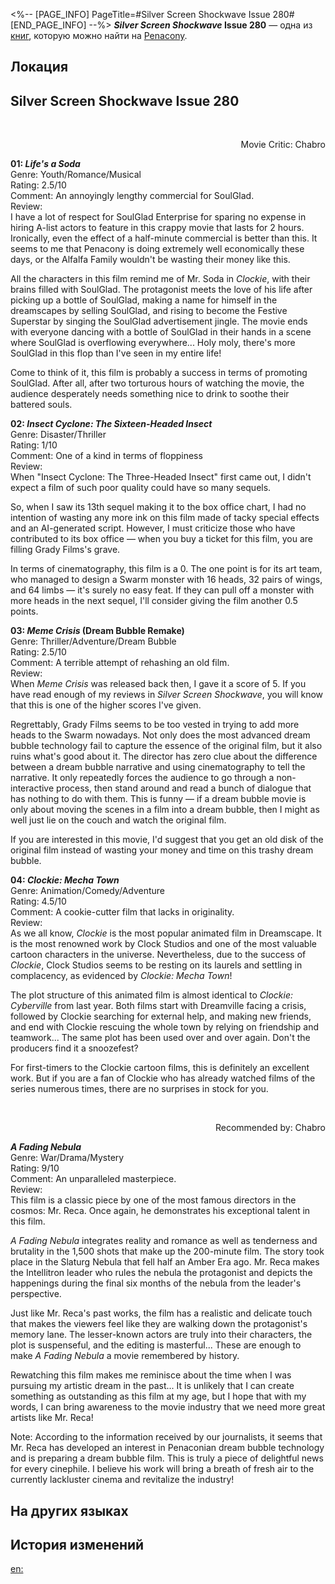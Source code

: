 <%-- [PAGE_INFO]
PageTitle=#Silver Screen Shockwave Issue 280#
[END_PAGE_INFO] --%>
{{Дополнить}}
{{Книга Инфобокс
|id           = 303
|partIds      = 190562
|Название     = ''Silver Screen Shockwave'' Issue 280
|Изображение  = Предмет Журнал Пенакония.png
|Мир          = Penacony
|Томов        = 1
|Автор        = <!--нужно добавить-->
|Описание     = Penacony's acclaimed movie review magazine. Penned by the movie critic Chabro. His views are intense, and his words sharp.
|Том1         = {{tx}}
|Источник1    = {{tx|Отсутствует источник}}
|Персонажи    = 
|Фракции      = Penacony
}}
'''''Silver Screen Shockwave'' Issue 280''' — одна из [[Книги|книг]], которую можно найти на [[Penacony]].

==Локация==
{{Отметка карты|<!--название карты-->|<!--id отметки-->}}

==Silver Screen Shockwave Issue 280==
{{Размер|+2|<div align="center">Silver Screen Shockwave, Episode 280</div>}}

{{Размер|+1|<div align="center">Express Movie Review of the Month</div>}}<br /><div align="right">Movie Critic: Chabro</div>

'''01: ''Life's a Soda'''''<br />
Genre: Youth/Romance/Musical<br />
Rating: 2.5/10<br />
Comment: An annoyingly lengthy commercial for SoulGlad.<br />
Review:<br />
I have a lot of respect for SoulGlad Enterprise for sparing no expense in hiring A-list actors to feature in this crappy movie that lasts for 2 hours. Ironically, even the effect of a half-minute commercial is better than this. It seems to me that Penacony is doing extremely well economically these days, or the Alfalfa Family wouldn't be wasting their money like this.

All the characters in this film remind me of Mr. Soda in ''Clockie'', with their brains filled with SoulGlad. The protagonist meets the love of his life after picking up a bottle of SoulGlad, making a name for himself in the dreamscapes by selling SoulGlad, and rising to become the Festive Superstar by singing the SoulGlad advertisement jingle. The movie ends with everyone dancing with a bottle of SoulGlad in their hands in a scene where SoulGlad is overflowing everywhere... Holy moly, there's more SoulGlad in this flop than I've seen in my entire life!

Come to think of it, this film is probably a success in terms of promoting SoulGlad. After all, after two torturous hours of watching the movie, the audience desperately needs something nice to drink to soothe their battered souls.

'''02: ''Insect Cyclone: The Sixteen-Headed Insect'''''<br />
Genre: Disaster/Thriller<br />
Rating: 1/10<br />
Comment: One of a kind in terms of floppiness<br />
Review:<br />
When "Insect Cyclone: The Three-Headed Insect" first came out, I didn't expect a film of such poor quality could have so many sequels.

So, when I saw its 13th sequel making it to the box office chart, I had no intention of wasting any more ink on this film made of tacky special effects and an AI-generated script. However, I must criticize those who have contributed to its box office &mdash; when you buy a ticket for this film, you are filling Grady Films's grave.

In terms of cinematography, this film is a 0. The one point is for its art team, who managed to design a Swarm monster with 16 heads, 32 pairs of wings, and 64 limbs &mdash; it's surely no easy feat. If they can pull off a monster with more heads in the next sequel, I'll consider giving the film another 0.5 points.

'''03: ''Meme Crisis'' (Dream Bubble Remake)'''<br />
Genre: Thriller/Adventure/Dream Bubble<br />
Rating: 2.5/10<br />
Comment: A terrible attempt of rehashing an old film.<br />
Review:<br />
When ''Meme Crisis'' was released back then, I gave it a score of 5. If you have read enough of my reviews in ''Silver Screen Shockwave'', you will know that this is one of the higher scores I've given.

Regrettably, Grady Films seems to be too vested in trying to add more heads to the Swarm nowadays. Not only does the most advanced dream bubble technology fail to capture the essence of the original film, but it also ruins what's good about it. The director has zero clue about the difference between a dream bubble narrative and using cinematography to tell the narrative. It only repeatedly forces the audience to go through a non-interactive process, then stand around and read a bunch of dialogue that has nothing to do with them. This is funny &mdash; if a dream bubble movie is only about moving the scenes in a film into a dream bubble, then I might as well just lie on the couch and watch the original film.

If you are interested in this movie, I'd suggest that you get an old disk of the original film instead of wasting your money and time on this trashy dream bubble.

'''04: ''Clockie: Mecha Town'''''<br />
Genre: Animation/Comedy/Adventure<br />
Rating: 4.5/10<br />
Comment: A cookie-cutter film that lacks in originality.<br />
Review:<br />
As we all know, ''Clockie'' is the most popular animated film in Dreamscape. It is the most renowned work by Clock Studios and one of the most valuable cartoon characters in the universe. Nevertheless, due to the success of ''Clockie'', Clock Studios seems to be resting on its laurels and settling in complacency, as evidenced by ''Clockie: Mecha Town''!

The plot structure of this animated film is almost identical to ''Clockie: Cyberville'' from last year. Both films start with Dreamville facing a crisis, followed by Clockie searching for external help, and making new friends, and end with Clockie rescuing the whole town by relying on friendship and teamwork... The same plot has been used over and over again. Don't the producers find it a snoozefest?

For first-timers to the Clockie cartoon films, this is definitely an excellent work. But if you are a fan of Clockie who has already watched films of the series numerous times, there are no surprises in stock for you.

{{Размер|+1|<div align="center">Recommendation of the Month</div>}}<br /><div align="right">Recommended by: Chabro</div>

'''''A Fading Nebula'''''<br />
Genre: War/Drama/Mystery<br />
Rating: 9/10<br />
Comment: An unparalleled masterpiece.<br />
Review:<br />
This film is a classic piece by one of the most famous directors in the cosmos: Mr. Reca. Once again, he demonstrates his exceptional talent in this film.

''A Fading Nebula'' integrates reality and romance as well as tenderness and brutality in the 1,500 shots that make up the 200-minute film. The story took place in the Slaturg Nebula that fell half an Amber Era ago. Mr. Reca makes the Intellitron leader who rules the nebula the protagonist and depicts the happenings during the final six months of the nebula from the leader's perspective.

Just like Mr. Reca's past works, the film has a realistic and delicate touch that makes the viewers feel like they are walking down the protagonist's memory lane. The lesser-known actors are truly into their characters, the plot is suspenseful, and the editing is masterful... These are enough to make ''A Fading Nebula'' a movie remembered by history.

Rewatching this film makes me reminisce about the time when I was pursuing my artistic dream in the past... It is unlikely that I can create something as outstanding as this film at my age, but I hope that with my words, I can bring awareness to the movie industry that we need more great artists like Mr. Reca!

Note: According to the information received by our journalists, it seems that Mr. Reca has developed an interest in Penaconian dream bubble technology and is preparing a dream bubble film. This is truly a piece of delightful news for every cinephile. I believe his work will bring a breath of fresh air to the currently lackluster cinema and revitalize the industry!

==На других языках==
{{На других языках
|en   = ''Silver Screen Shockwave'' Issue 280
|zhs  = 《银幕冲击波》第280期
|zht  = 《銀幕衝擊波》第280期
|ja   = 『銀幕の衝撃波』第280期
|ko   = ≪은막의 충격파≫ 제280호
|es   = «Secuencias de choque en la gran pantalla» Edición 280
|fr   = ''Choc à l'écran'' numéro 280
|ru   = «Цунами на голубом экране», выпуск 280
|th   = คลื่นสนั่นจอเงิน ฉบับที่ 280
|vi   = "Sóng Xung Kích Màn Bạc" Kỳ 280
|de   = „Kino-Knaller“ Ausgabe 280
|id   = "Gelombang Kejut Layar Perak" Edisi 280
|pt   = "Onda de Choque da Indústria Cinematográfica" Edição 280
}}

==История изменений==
{{История изменений|3.5}}

[[en:]]